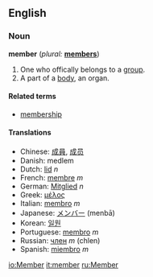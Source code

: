 ==English==

===Noun===
'''member'''  (''plural:'' '''[[members]]''')
# One who offically belongs to a [[group]].
# A part of a [[body]], an organ.

====Related terms====
*[[membership]]

====Translations====
*Chinese: [[成員]], [[成员]]
*Danish: medlem
*Dutch: [[lid]] ''n''
*French: [[membre]] ''m''
*German: [[Mitglied]] ''n''
*Greek: [[μέλος]]
*Italian: [[membro]] ''m''
*Japanese: [[メンバー]] (menbā)
*Korean: [[일원]]
*Portuguese: [[membro]] ''m''
*Russian: [[член]] ''m'' (chlen)
*Spanish: [[miembro]] ''m''

[[io:Member]]
[[it:member]]
[[ru:Member]]